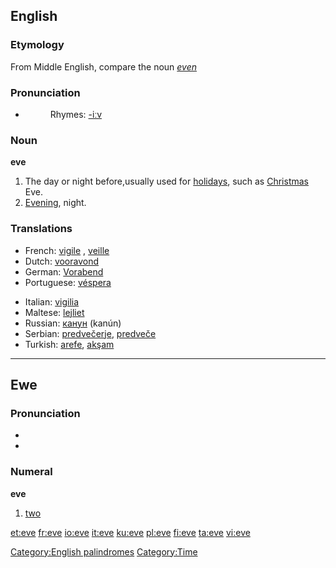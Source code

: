 {{see|Eve}}
==English==

===Etymology===
From Middle English, compare the noun ''[[even]]''

===Pronunciation===
*{{audio|en-us-eve.ogg|Audio (US)}}
*:Rhymes: [[Rhymes:English:-iːv|-iːv]]

===Noun===
'''eve'''

# The day or night before,usually used for [[holiday]]s, such as [[Christmas]] Eve.
# [[Evening]], night.

===Translations===
{{rfc-level|Translations at L3+ (AutoFormat would have corrected level of Translations)}}

{{trans-top|day or night before}}
*French: [[vigile]] {{f}}, [[veille]] {{f}}
*Dutch: [[vooravond]]
*German: [[Vorabend]] {{m}}
*Portuguese: [[véspera]] {{f}}
{{trans-mid}}
*Italian: [[vigilia]] {{f}}
*Maltese: [[lejliet]]
*Russian: [[канун]] {{m}} (kanún)
*Serbian: [[predvečerje]], [[predveče]]
*Turkish: [[arefe]], [[akşam]]
{{trans-bottom}}

[[Category:English palindromes]]
[[Category:Time]]

----

==Ewe==

===Pronunciation===
*{{IPA|/ˈeve/}}
*{{SAMPA|/"EvE/}}

===Numeral===
'''eve'''

# {{cardinal|lang=ee}} [[two]]

[[et:eve]]
[[fr:eve]]
[[io:eve]]
[[it:eve]]
[[ku:eve]]
[[pl:eve]]
[[fi:eve]]
[[ta:eve]]
[[vi:eve]]